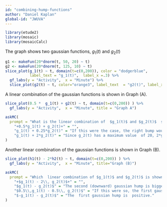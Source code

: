 ```yaml
---
id: "combining-hump-functions"
author: "Daniel Kaplan"
global-id: "JWUVA"
---
```


```r
library(etude2)
library(mosaic)
library(mosaicCalc)
```

The graph shows two gaussian functions, $g_1(t)$ and $g_2(t)$

```r
g1 <- makeFun(20*dnorm(t, 50, 20) ~ t)
g2 <- makeFun(20*dnorm(t, 125, 10) ~ t)
slice_plot(g_1(t) ~ t, domain(t=c(0,200)), color = "dodgerblue",
           label_text = "g_1(t)",  label_x =.3) %>%
  gf_labs(y = "Activity",  x = "Minute") %>%
  slice_plot(g2(t) ~ t, color="orange3", label_text  = "g2(t)", label_x=.7)
```

A linear combination  of the gaussian functions is shown in Graph (A).

```r
slice_plot(0.5 *  g_1(t) + g2(t) ~ t, domain(t=c(0,200)) ) %>%
  gf_labs(y = "Activity",  x = "Minute", title = "Graph A")
```


```r
askMC(
  prompt = "What is the linear combination of  $g_1(t)$ and $g_2(t)$  shown in Graph (A)?",
    "+0.5*g_1(t) + g_2(t)+" = "",
    "g_1(t) + 0.25*g_2(t)" = "If this were the case, the right bump would be only one-quarter as big as the left bump.",
    "g_1(t) + 2*g_2(t)" = "Since g_2(t) has a maximum value  of 20, 2*g_2(t) would reach a value of 40.  That isn't what's shown in  the graph."
)
```

Another linear combination  of the gaussian functions is shown in Graph (B).

```r
slice_plot(h1(t) - 2*h2(t) ~ t, domain(t=c(0,200)) ) %>%
  gf_labs(y = "Activity",  x = "Minute", title="Graph (B)")
```


```r
askMC(
  prompt = "Which  linear combination of $g_1(t)$ and $g_2(t)$ is shown in Graph (B)?",
    "+$g_1(t) - 2\\, g_2(t)$+" = "",
    "$g_1(t) - g_2(t)$" = "The second (downward) gaussian hump is bigger than  the first  (upward) gaussian hump.",
    "$0.5\\,g_1(t) - 0.5\\, g_2(t)$" = "If this were so, the first gaussian hump would reach a value of 10 rather than the 20 seen in Graph (B).",
    "$-g_1(t) - g_2(t)$" = "The  first gaussian hump is  positive."
)
```

